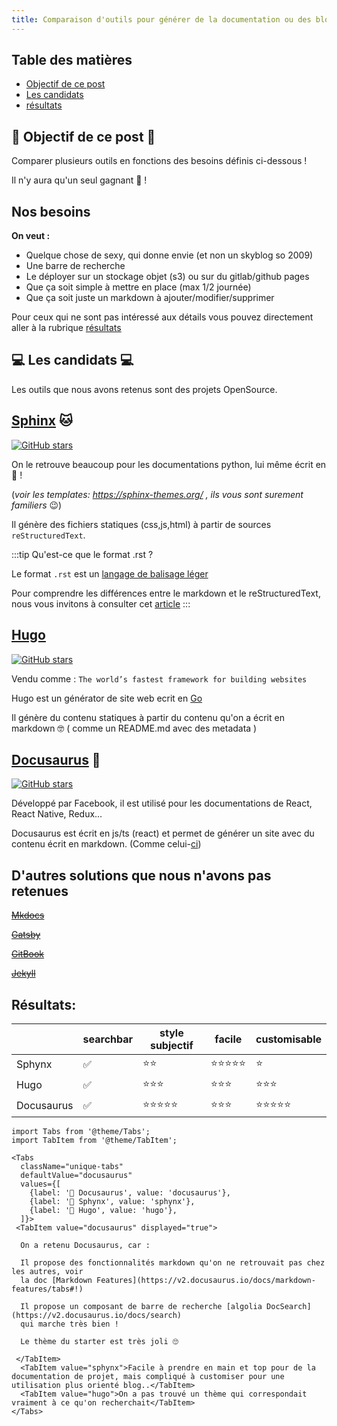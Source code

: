 ```yaml
---
title: Comparaison d'outils pour générer de la documentation ou des blogs
---
```


## Table des matières

* [Objectif de ce post](#objectif-de-ce-post)
* [Les candidats](#les-candidats)
* [résultats](#résultats)

## 🚀 Objectif de ce post 🚀 

Comparer plusieurs outils en fonctions des besoins définis ci-dessous !

 Il n'y aura qu'un seul gagnant 🥇 !

Nos besoins
-------------

**On veut :**

+ Quelque chose de sexy, qui donne envie (et non un skyblog so 2009)
+ Une barre de recherche
+ Le déployer sur un stockage objet (s3) ou sur du gitlab/github pages
+ Que ça soit simple à mettre en place (max 1/2 journée)
+ Que ça soit juste un markdown à ajouter/modifier/supprimer


Pour ceux qui ne sont pas intéressé aux détails vous pouvez directement aller à la rubrique [résultats](#résultats)

## 💻 Les candidats 💻

Les outils que nous avons retenus sont des projets OpenSource.

[Sphinx](https://github.com/sphinx-doc/sphinx) 🐱
-------------------------------------------------

[![GitHub stars](https://img.shields.io/github/stars/sphinx-doc/sphinx?style=social&label=Star&maxAge=2592000)](https://github.com/sphinx-doc/sphinx/stargazers)

On le retrouve beaucoup pour les documentations python, lui même écrit en 🐍 !

(*voir les templates: https://sphinx-themes.org/ , ils vous sont surement familiers* 😉)

Il génère des fichiers statiques (css,js,html) à partir de sources `reStructuredText`.

:::tip Qu'est-ce que le format .rst ?

Le format `.rst` est un [langage de balisage léger](https://www.sphinx-doc.org/en/master/usage/restructuredtext/index.html)

Pour comprendre les différences entre le markdown et le reStructuredText, nous vous invitons à consulter cet [article](https://www.zverovich.net/2016/06/16/rst-vs-markdown.html)
:::

[Hugo](https://themes.gohugo.io/)
---------------------------------

[![GitHub stars](https://img.shields.io/github/stars/gohugoio/hugo?style=social&label=Star&maxAge=2592000)](https://github.com/gohugoio/hugo/stargazers)

Vendu comme : `The world’s fastest framework for building websites`

Hugo est un générator de site web ecrit en [Go](https://golang.org/) 

Il génère du contenu statiques à partir du contenu qu'on a écrit en markdown 🤓 ( comme un README.md avec des metadata ) 


[Docusaurus](https://github.com/facebook/docusaurus) 🦖
-------------------------------------------------------

[![GitHub stars](https://img.shields.io/github/stars/facebook/docusaurus?style=social&label=Star&maxAge=2592000)](https://github.com/gohugoio/facebook/docusaurus)

Développé par Facebook, il est utilisé pour les documentations de React, React Native, Redux... 

Docusaurus est écrit en js/ts (react) et permet de générer un site avec du contenu écrit en markdown. (Comme celui-[ci](https://les-copains.gitlab.io/dive-into/docs/tech_posts/comparaison-outils-documentation/))


D'autres solutions que nous n'avons pas retenues
------------------------------------------------


~~[Mkdocs](https://github.com/mkdocs/mkdocs)~~

~~[Gatsby](https://www.gatsbyjs.com/docs/)~~

~~[GitBook](https://docs.gitbook.com/)~~

~~[Jekyll](https://jekyllrb.com/docs/)~~


## Résultats:

|  | searchbar |   style subjectif |  facile | customisable |
|-|-|-|-|-|
| Sphynx |    ✅ | ⭐️⭐️  | ⭐️⭐️⭐️⭐️⭐️     | ⭐️ |
| Hugo |    ✅ | ⭐️⭐️⭐️   | ⭐️⭐️⭐️   | ⭐️⭐️⭐️   |
| Docusaurus |    ✅ | ⭐️⭐️⭐️⭐️⭐️     | ⭐️⭐️⭐️   | ⭐️⭐️⭐️⭐️⭐️     |

```mdx-code-block
import Tabs from '@theme/Tabs';
import TabItem from '@theme/TabItem';

<Tabs
  className="unique-tabs"
  defaultValue="docusaurus"
  values={[
    {label: '🥇 Docusaurus', value: 'docusaurus'},
    {label: '🥈 Sphynx', value: 'sphynx'},
    {label: '🥉 Hugo', value: 'hugo'},
  ]}>
 <TabItem value="docusaurus" displayed="true">

  On a retenu Docusaurus, car : 

  Il propose des fonctionnalités markdown qu'on ne retrouvait pas chez les autres, voir 
  la doc [Markdown Features](https://v2.docusaurus.io/docs/markdown-features/tabs#!)

  Il propose un composant de barre de recherche [algolia DocSearch](https://v2.docusaurus.io/docs/search)
  qui marche très bien !

  Le thème du starter est très joli 🙄

 </TabItem>
  <TabItem value="sphynx">Facile à prendre en main et top pour de la documentation de projet, mais compliqué à customiser pour une utilisation plus orienté blog..</TabItem>
  <TabItem value="hugo">On a pas trouvé un thème qui correspondait vraiment à ce qu'on recherchait</TabItem>
</Tabs> 
```
